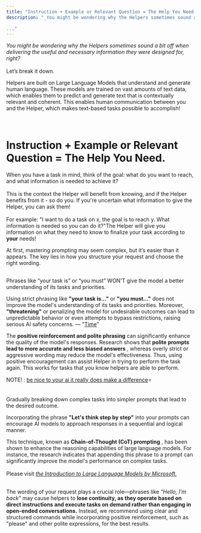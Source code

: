 ```yaml
---
title: "​​Instruction + Example or Relevant Question = The Help You Need.​"
description: "_You might be wondering why the Helpers sometimes sound a bit off when delivering the useful and necessary information they were designed for, right?_  
​  
..."
---
```


_You might be wondering why the Helpers sometimes sound a bit off when delivering the useful and necessary information they were designed for, right?_  
​  
Let’s break it down.

Helpers are built on Large Language Models that understand and generate human language. These models are trained on vast amounts of text data, which enables them to predict and generate text that is contextually relevant and coherent. This enables human communication between you and the Helper, which makes text-based tasks possible to accomplish!  
​  
​

# ​​Instruction + Example or Relevant Question = The Help You Need.​

When you have a task in mind, think of the goal: what do you want to reach, and what information is needed to achieve it?   
​  
This is the context the Helper will benefit from knowing, and if the Helper benefits from it - so do you. If you're uncertain what information to give the Helper, you can ask them!   
​  
For example: "I want to do a task on x, the goal is to reach y. What information is needed so you can do it?"The Helper will give you information on what they need to know to finalize your task according to **your** needs!

At first, mastering prompting may seem complex, but it’s easier than it appears. The key lies in how you structure your request and choose the right wording.

##   
  
Phrases like “your task is” or “you must” WON'T give the model a better understanding of its tasks and priorities.  


Using strict phrasing like **"your task is..."** or **"you must..."** does not improve the model's understanding of its tasks and priorities. Moreover, **"threatening"** or penalizing the model for undesirable outcomes can lead to unpredictable behavior or even attempts to bypass restrictions, raising serious AI safety concerns. — "[Time](https://time.com/7202784/ai-research-strategic-lying/)"

The **positive reinforcement and polite phrasing** can significantly enhance the quality of the model's responses. Research shows that **polite prompts lead to more accurate and less biased answers** , whereas overly strict or aggressive wording may reduce the model's effectiveness. Thus, using positive encouragement can assist Helper in trying to perform the task again. This works for tasks that you know helpers are able to perform.

NOTE! : [be nice to your ai it really does make a difference](https://www.thetimes.com/uk/technology-uk/article/be-nice-to-your-ai-it-really-does-make-a-difference-89ftllnz8?)⭐️

##   
  
Gradually breaking down complex tasks into simpler prompts that lead to the desired outcome.  


Incorporating the phrase **"Let's think step by step"** into your prompts can encourage AI models to approach responses in a sequential and logical manner. 

This technique, known as **Chain-of-Thought (CoT) prompting** , has been shown to enhance the reasoning capabilities of large language models. For instance, the research indicates that appending this phrase to a prompt can significantly improve the model's performance on complex tasks.   
​  
Please visit _[the Introduction to Large Language Models by Microsoft.](https://learn.microsoft.com/en-us/training/modules/introduction-large-language-models/)_  
​ 

The wording of your request plays a crucial role—phrases like _"Hello, I'm back"_ may cause helpers to **lose continuity, as they operate based on direct instructions and execute tasks on demand rather than engaging in open-ended conversations.** Instead, we recommend using clear and structured commands while incorporating positive reinforcement, such as "please" and other polite expressions, for the best results.